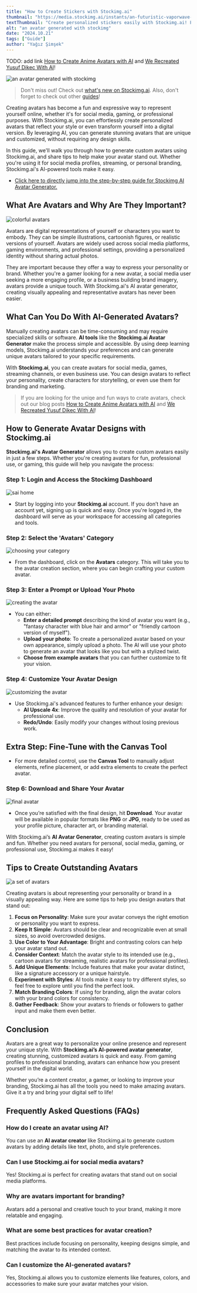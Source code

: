 ```yaml
---
title: "How to Create Stickers with Stockimg.ai"
thumbnail: "https://media.stockimg.ai/instants/an-futuristic-vaporwave-3.png"
textThumbnail: "Create personalized stickers easily with Stockimg.ai! Follow our guide to craft unique designs for social media, gifts, or personal fun using AI. Get creative today!"
alt: "an avatar generated with stockimg"
date: "2024.10.21"
tags: ["Guide"]
author: "Yağız Şimşek"
---
```


TODO: add link [How to Create Anime Avatars with AI](https://stockimg.ai/blog/project-ideas/create-anime-avatars-with-ai) and [We Recreated Yusuf Dikec With AI](https://stockimg.ai/blog/design-and-creativity/we-recreated-yusuf-dikec-with-ai)!

![an avatar generated with stockimg](https://media.stockimg.ai/instants/an-futuristic-vaporwave-3.png)

> Don't miss out! Check out [what's new on Stockimg.ai](https://stockimg.ai/blog/ai-and-technology/introducing-new-stockimg-ui). Also, don't forget to check out other [guides](https://stockimg.ai/blog/guide)!

Creating avatars has become a fun and expressive way to represent yourself online, whether it's for social media, gaming, or professional purposes. With Stockimg.ai, you can effortlessly create personalized avatars that reflect your style or even transform yourself into a digital version. By leveraging AI, you can generate stunning avatars that are unique and customized, without requiring any design skills.

In this guide, we'll walk you through how to generate custom avatars using Stockimg.ai, and share tips to help make your avatar stand out. Whether you're using it for social media profiles, streaming, or personal branding, Stockimg.ai's AI-powered tools make it easy.

- [Click here to directly jump into the step-by-step guide for Stockimg AI Avatar Generator.](#how-to-generate-avatar-designs-with-stockimgai)

## What Are Avatars and Why Are They Important?

![colorful avatars](https://media.stockimg.ai/instants/an-Astral%20Aura-3.png)

Avatars are digital representations of yourself or characters you want to embody. They can be simple illustrations, cartoonish figures, or realistic versions of yourself. Avatars are widely used across social media platforms, gaming environments, and professional settings, providing a personalized identity without sharing actual photos.

They are important because they offer a way to express your personality or brand. Whether you're a gamer looking for a new avatar, a social media user seeking a more engaging profile, or a business building brand imagery, avatars provide a unique touch. With Stockimg.ai's AI avatar generator, creating visually appealing and representative avatars has never been easier.

## What Can You Do With AI-Generated Avatars?

Manually creating avatars can be time-consuming and may require specialized skills or software. **AI tools** like the **Stockimg.ai Avatar Generator** make the process simple and accessible. By using deep learning models, Stockimg.ai understands your preferences and can generate unique avatars tailored to your specific requirements.

With **Stockimg.ai**, you can create avatars for social media, games, streaming channels, or even business use. You can design avatars to reflect your personality, create characters for storytelling, or even use them for branding and marketing.

> If you are looking for the uniqe and fun ways to crate avatars, check out our blog posts [How to Create Anime Avatars with AI](https://stockimg.ai/blog/project-ideas/create-anime-avatars-with-ai) and [We Recreated Yusuf Dikec With AI](https://stockimg.ai/blog/design-and-creativity/we-recreated-yusuf-dikec-with-ai)!

## How to Generate Avatar Designs with Stockimg.ai

**Stockimg.ai's Avatar Generator** allows you to create custom avatars easily in just a few steps. Whether you're creating avatars for fun, professional use, or gaming, this guide will help you navigate the process:

### Step 1: Login and Access the Stockimg Dashboard

![sai home](https://raw.githubusercontent.com/Abdurrahman-Subh/mdx-blog/main/images/sai-dashboard-home.png)

- Start by logging into your **Stockimg.ai** account. If you don’t have an account yet, signing up is quick and easy. Once you're logged in, the dashboard will serve as your workspace for accessing all categories and tools.

### Step 2: Select the 'Avatars' Category

![choosing your category](https://raw.githubusercontent.com/Abdurrahman-Subh/mdx-blog/main/images/sai-dashboard-categories.png)

- From the dashboard, click on the **Avatars** category. This will take you to the avatar creation section, where you can begin crafting your custom avatar.

### Step 3: Enter a Prompt or Upload Your Photo

![creating the avatar](https://raw.githubusercontent.com/Abdurrahman-Subh/mdx-blog/main/images/sai-avatar-gen.png)

- You can either:
  - **Enter a detailed prompt** describing the kind of avatar you want (e.g., "fantasy character with blue hair and armor" or "friendly cartoon version of myself").
  - **Upload your photo**: To create a personalized avatar based on your own appearance, simply upload a photo. The AI will use your photo to generate an avatar that looks like you but with a stylized twist.
  - **Choose from example avatars** that you can further customize to fit your vision.

### Step 4: Customize Your Avatar Design

![customizing the avatar](https://raw.githubusercontent.com/Abdurrahman-Subh/mdx-blog/main/images/sai-avatar-edit.png)

- Use Stockimg.ai's advanced features to further enhance your design:
  - **AI Upscale 4x**: Improve the quality and resolution of your avatar for professional use.
  - **Redo/Undo**: Easily modify your changes without losing previous work.

## Extra Step: Fine-Tune with the Canvas Tool

- For more detailed control, use the **Canvas Tool** to manually adjust elements, refine placement, or add extra elements to create the perfect avatar.

### Step 6: Download and Share Your Avatar

![final avatar](https://raw.githubusercontent.com/Abdurrahman-Subh/mdx-blog/main/images/jwick-manga.png)

- Once you’re satisfied with the final design, hit **Download**. Your avatar will be available in popular formats like **PNG** or **JPG**, ready to be used as your profile picture, character art, or branding material.

With Stockimg.ai’s **AI Avatar Generator**, creating custom avatars is simple and fun. Whether you need avatars for personal, social media, gaming, or professional use, Stockimg.ai makes it easy!

## Tips to Create Outstanding Avatars

![a set of avatars](https://media.stockimg.ai/instants/an-sai-anime-2.png)

Creating avatars is about representing your personality or brand in a visually appealing way. Here are some tips to help you design avatars that stand out:

1. **Focus on Personality**: Make sure your avatar conveys the right emotion or personality you want to express.
2. **Keep It Simple**: Avatars should be clear and recognizable even at small sizes, so avoid overcrowded designs.
3. **Use Color to Your Advantage**: Bright and contrasting colors can help your avatar stand out.
4. **Consider Context**: Match the avatar style to its intended use (e.g., cartoon avatars for streaming, realistic avatars for professional profiles).
5. **Add Unique Elements**: Include features that make your avatar distinct, like a signature accessory or a unique hairstyle.
6. **Experiment with Styles**: AI tools make it easy to try different styles, so feel free to explore until you find the perfect look.
7. **Match Branding Colors**: If using for branding, align the avatar colors with your brand colors for consistency.
8. **Gather Feedback**: Show your avatars to friends or followers to gather input and make them even better.

## Conclusion

Avatars are a great way to personalize your online presence and represent your unique style. With **Stockimg.ai’s AI-powered avatar generator**, creating stunning, customized avatars is quick and easy. From gaming profiles to professional branding, avatars can enhance how you present yourself in the digital world.

Whether you’re a content creator, a gamer, or looking to improve your branding, Stockimg.ai has all the tools you need to make amazing avatars. Give it a try and bring your digital self to life!

## Frequently Asked Questions (FAQs)

### How do I create an avatar using AI?
You can use an **AI avatar creator** like Stockimg.ai to generate custom avatars by adding details like text, photo, and style preferences.

### Can I use Stockimg.ai for social media avatars?
Yes! Stockimg.ai is perfect for creating avatars that stand out on social media platforms.

### Why are avatars important for branding?
Avatars add a personal and creative touch to your brand, making it more relatable and engaging.

### What are some best practices for avatar creation?
Best practices include focusing on personality, keeping designs simple, and matching the avatar to its intended context.

### Can I customize the AI-generated avatars?
Yes, Stockimg.ai allows you to customize elements like features, colors, and accessories to make sure your avatar matches your vision.